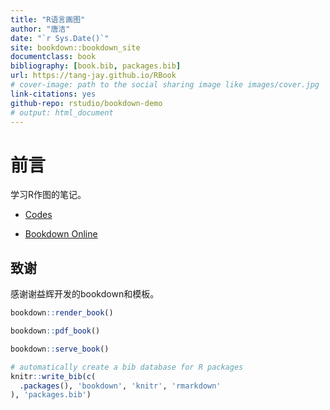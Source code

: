 ```yaml
---
title: "R语言画图"
author: "唐洁"
date: "`r Sys.Date()`"
site: bookdown::bookdown_site
documentclass: book
bibliography: [book.bib, packages.bib]
url: https://tang-jay.github.io/RBook
# cover-image: path to the social sharing image like images/cover.jpg
link-citations: yes
github-repo: rstudio/bookdown-demo
# output: html_document
---
```


# 前言

学习R作图的笔记。

- [Codes](https://github.com/Tang-Jay/RBook) 

- [Bookdown Online](https://tang-jay.github.io/RBook)

## 致谢
感谢谢益辉开发的bookdown和模板。

```r
bookdown::render_book()
```

```r
bookdown::pdf_book()
```

```r
bookdown::serve_book()
```

```r
# automatically create a bib database for R packages
knitr::write_bib(c(
  .packages(), 'bookdown', 'knitr', 'rmarkdown'
), 'packages.bib')
```

